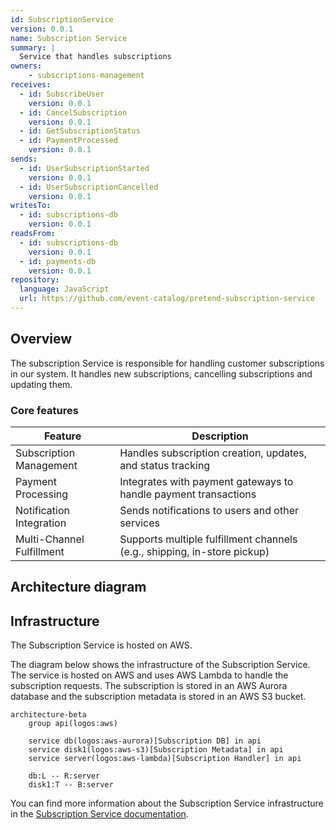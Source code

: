 ```yaml
---
id: SubscriptionService
version: 0.0.1
name: Subscription Service
summary: |
  Service that handles subscriptions
owners:
    - subscriptions-management
receives:
  - id: SubscribeUser
    version: 0.0.1
  - id: CancelSubscription
    version: 0.0.1
  - id: GetSubscriptionStatus
  - id: PaymentProcessed
    version: 0.0.1
sends:
  - id: UserSubscriptionStarted
    version: 0.0.1
  - id: UserSubscriptionCancelled
    version: 0.0.1
writesTo:
  - id: subscriptions-db
    version: 0.0.1
readsFrom:
  - id: subscriptions-db
    version: 0.0.1
  - id: payments-db
    version: 0.0.1
repository:
  language: JavaScript
  url: https://github.com/event-catalog/pretend-subscription-service
---
```



## Overview

The subscription Service is responsible for handling customer subscriptions in our system. It handles new subscriptions, cancelling subscriptions and updating them.

<Tiles >
    <Tile icon="DocumentIcon" href={`/docs/services/${frontmatter.id}/${frontmatter.version}/changelog`}  title="View the changelog" description="Want to know the history of this service? View the change logs" />
    <Tile icon="UserGroupIcon" href="/docs/teams/full-stack" title="Contact the team" description="Any questions? Feel free to contact the owners" />
    <Tile icon="BoltIcon" href={`/visualiser/services/${frontmatter.id}/${frontmatter.version}`} title={`Sends ${frontmatter.sends.length} messages`} description="This service sends messages to downstream consumers" />
    <Tile icon="BoltIcon"  href={`/visualiser/services/${frontmatter.id}/${frontmatter.version}`} title={`Receives ${frontmatter.receives.length} messages`} description="This service receives messages from other services" />
</Tiles>

### Core features

| Feature | Description |
|---------|-------------|
| Subscription Management | Handles subscription creation, updates, and status tracking |
| Payment Processing | Integrates with payment gateways to handle payment transactions |
| Notification Integration | Sends notifications to users and other services |
| Multi-Channel Fulfillment | Supports multiple fulfillment channels (e.g., shipping, in-store pickup) |

## Architecture diagram 

<NodeGraph />

<MessageTable format="all" limit={4} />

## Infrastructure

The Subscription Service is hosted on AWS.

The diagram below shows the infrastructure of the Subscription Service. The service is hosted on AWS and uses AWS Lambda to handle the subscription requests. The subscription is stored in an AWS Aurora database and the subscription metadata is stored in an AWS S3 bucket.

```mermaid
architecture-beta
    group api(logos:aws)

    service db(logos:aws-aurora)[Subscription DB] in api
    service disk1(logos:aws-s3)[Subscription Metadata] in api
    service server(logos:aws-lambda)[Subscription Handler] in api

    db:L -- R:server
    disk1:T -- B:server
```

You can find more information about the Subscription Service infrastructure in the [Subscription Service documentation](https://github.com/event-catalog/pretend-subscription-service/blob/main/README.md).

<Footer />